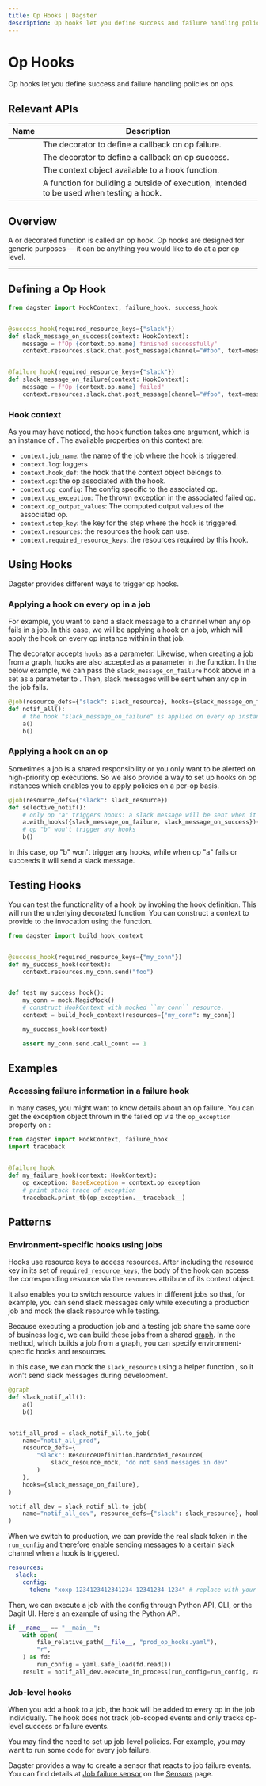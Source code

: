 ```yaml
---
title: Op Hooks | Dagster
description: Op hooks let you define success and failure handling policies on ops.
---
```


# Op Hooks

Op hooks let you define success and failure handling policies on ops.

## Relevant APIs

| Name                                                          | Description                                                                                                                |
| ------------------------------------------------------------- | -------------------------------------------------------------------------------------------------------------------------- |
| <PyObject module="dagster" object="failure_hook" decorator /> | The decorator to define a callback on op failure.                                                                          |
| <PyObject module="dagster" object="success_hook" decorator /> | The decorator to define a callback on op success.                                                                          |
| <PyObject module="dagster" object="HookContext"  />           | The context object available to a hook function.                                                                           |
| <PyObject module="dagster" object="build_hook_context" />     | A function for building a <PyObject object="HookContext" /> outside of execution, intended to be used when testing a hook. |

## Overview

A <PyObject module="dagster" object="success_hook" displayText="@success_hook" /> or <PyObject module="dagster" object="failure_hook" displayText="@failure_hook" /> decorated function is called an op hook. Op hooks are designed for generic purposes — it can be anything you would like to do at a per op level.

---

## Defining a Op Hook

```python file=/concepts/solids_pipelines/op_hooks.py startafter=start_repo_marker_0 endbefore=end_repo_marker_0
from dagster import HookContext, failure_hook, success_hook


@success_hook(required_resource_keys={"slack"})
def slack_message_on_success(context: HookContext):
    message = f"Op {context.op.name} finished successfully"
    context.resources.slack.chat.post_message(channel="#foo", text=message)


@failure_hook(required_resource_keys={"slack"})
def slack_message_on_failure(context: HookContext):
    message = f"Op {context.op.name} failed"
    context.resources.slack.chat.post_message(channel="#foo", text=message)
```

### Hook context

As you may have noticed, the hook function takes one argument, which is an instance of <PyObject module="dagster" object="HookContext" />. The available properties on this context are:

- `context.job_name`: the name of the job where the hook is triggered.
- `context.log`: loggers
- `context.hook_def`: the hook that the context object belongs to.
- `context.op`: the op associated with the hook.
- `context.op_config`: The config specific to the associated op.
- `context.op_exception`: The thrown exception in the associated failed op.
- `context.op_output_values`: The computed output values of the associated op.
- `context.step_key`: the key for the step where the hook is triggered.
- `context.resources`: the resources the hook can use.
- `context.required_resource_keys`: the resources required by this hook.

## Using Hooks

Dagster provides different ways to trigger op hooks.

### Applying a hook on every op in a job

For example, you want to send a slack message to a channel when any op fails in a job. In this case, we will be applying a hook on a job, which will apply the hook on every op instance within in that job.

The <PyObject module="dagster" object="job" displayText="@job" /> decorator accepts `hooks` as a parameter. Likewise, when creating a job from a graph, hooks are also accepted as a parameter in the <PyObject object="GraphDefinition" method="to_job" /> function. In the below example, we can pass the `slack_message_on_failure` hook above in a set as a parameter to <PyObject module="dagster" object="job" displayText="@job" />. Then, slack messages will be sent when any op in the job fails.

```python file=/concepts/solids_pipelines/op_hooks.py startafter=start_repo_marker_1 endbefore=end_repo_marker_1
@job(resource_defs={"slack": slack_resource}, hooks={slack_message_on_failure})
def notif_all():
    # the hook "slack_message_on_failure" is applied on every op instance within this graph
    a()
    b()
```

### Applying a hook on an op

Sometimes a job is a shared responsibility or you only want to be alerted on high-priority op executions. So we also provide a way to set up hooks on op instances which enables you to apply policies on a per-op basis.

```python file=/concepts/solids_pipelines/op_hooks.py startafter=start_repo_marker_2 endbefore=end_repo_marker_2
@job(resource_defs={"slack": slack_resource})
def selective_notif():
    # only op "a" triggers hooks: a slack message will be sent when it fails or succeeds
    a.with_hooks({slack_message_on_failure, slack_message_on_success})()
    # op "b" won't trigger any hooks
    b()
```

In this case, op "b" won't trigger any hooks, while when op "a" fails or succeeds it will send a slack message.

## Testing Hooks

You can test the functionality of a hook by invoking the hook definition. This will run the underlying decorated function. You can construct a context to provide to the invocation using the <PyObject object="build_hook_context" /> function.

```python file=/concepts/solids_pipelines/op_hooks.py startafter=start_testing_hooks endbefore=end_testing_hooks
from dagster import build_hook_context


@success_hook(required_resource_keys={"my_conn"})
def my_success_hook(context):
    context.resources.my_conn.send("foo")


def test_my_success_hook():
    my_conn = mock.MagicMock()
    # construct HookContext with mocked ``my_conn`` resource.
    context = build_hook_context(resources={"my_conn": my_conn})

    my_success_hook(context)

    assert my_conn.send.call_count == 1
```

## Examples

### Accessing failure information in a failure hook

In many cases, you might want to know details about an op failure. You can get the exception object thrown in the failed op via the `op_exception` property on <PyObject module="dagster" object="HookContext" />:

```python file=/concepts/solids_pipelines/op_hooks_context.py startafter=start_failure_hook_op_exception endbefore=end_failure_hook_op_exception
from dagster import HookContext, failure_hook
import traceback


@failure_hook
def my_failure_hook(context: HookContext):
    op_exception: BaseException = context.op_exception
    # print stack trace of exception
    traceback.print_tb(op_exception.__traceback__)
```

## Patterns

### <Check/> Environment-specific hooks using jobs

Hooks use resource keys to access resources. After including the resource key in its set of `required_resource_keys`, the body of the hook can access the corresponding resource via the `resources` attribute of its context object.

It also enables you to switch resource values in different jobs so that, for example, you can send slack messages only while executing a production job and mock the slack resource while testing.

Because executing a production job and a testing job share the same core of business logic, we can build these jobs from a shared [graph](/concepts/ops-jobs-graphs/jobs-graphs#from-a-graph). In the <PyObject object="GraphDefinition" method="to_job" /> method, which builds a job from a graph, you can specify environment-specific hooks and resources.

In this case, we can mock the `slack_resource` using a helper function <PyObject module="dagster" object="ResourceDefinition" displayText="ResourceDefinition.hardcoded_resource()"/>, so it won't send slack messages during development.

```python file=/concepts/solids_pipelines/op_hooks.py startafter=start_repo_marker_3 endbefore=end_repo_marker_3
@graph
def slack_notif_all():
    a()
    b()


notif_all_prod = slack_notif_all.to_job(
    name="notif_all_prod",
    resource_defs={
        "slack": ResourceDefinition.hardcoded_resource(
            slack_resource_mock, "do not send messages in dev"
        )
    },
    hooks={slack_message_on_failure},
)

notif_all_dev = slack_notif_all.to_job(
    name="notif_all_dev", resource_defs={"slack": slack_resource}, hooks={slack_message_on_failure}
)
```

When we switch to production, we can provide the real slack token in the `run_config` and therefore enable sending messages to a certain slack channel when a hook is triggered.

```yaml file=/concepts/solids_pipelines/prod_op_hooks.yaml
resources:
  slack:
    config:
      token: "xoxp-1234123412341234-12341234-1234" # replace with your slack token
```

Then, we can execute a job with the config through Python API, CLI, or the Dagit UI. Here's an example of using the Python API.

```python file=/concepts/solids_pipelines/op_hooks.py startafter=start_repo_main endbefore=end_repo_main
if __name__ == "__main__":
    with open(
        file_relative_path(__file__, "prod_op_hooks.yaml"),
        "r",
    ) as fd:
        run_config = yaml.safe_load(fd.read())
    result = notif_all_dev.execute_in_process(run_config=run_config, raise_on_error=False)
```

### <Cross/> Job-level hooks

When you add a hook to a job, the hook will be added to every op in the job individually. The hook does not track job-scoped events and only tracks op-level success or failure events.

You may find the need to set up job-level policies. For example, you may want to run some code for every job failure.

Dagster provides a way to create a sensor that reacts to job failure events. You can find details at [Job failure sensor](/concepts/partitions-schedules-sensors/sensors#job-failure-sensor) on the [Sensors](/concepts/partitions-schedules-sensors/sensors) page.
